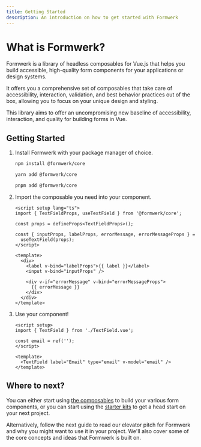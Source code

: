 ```yaml
---
title: Getting Started
description: An introduction on how to get started with Formwerk
---
```



# What is Formwerk?

Formwerk is a library of headless composables for Vue.js that helps you build accessible, high-quality form components for your applications or design systems.

It offers you a comprehensive set of composables that take care of accessibility, interaction, validation, and best behavior practices out of the box, allowing you to focus on your unique design and styling.

This library aims to offer an uncompromising new baseline of accessibility, interaction, and quality for building forms in Vue.

## Getting Started

<Steps>

1.  Install Formwerk with your package manager of choice.

    <Tabs>

    <TabItem label="npm" icon="seti:npm">

    ```bash
    npm install @formwerk/core
    ```

    </TabItem>

    <TabItem label="yarn" icon="seti:yarn">

    ```bash
    yarn add @formwerk/core
    ```

    </TabItem>

    <TabItem label="pnpm" icon="pnpm">

    ```bash
    pnpm add @formwerk/core
    ```

    </TabItem>

    </Tabs>

2.  Import the composable you need into your component.

    ```vue title="TextField.vue"
    <script setup lang="ts">
    import { TextFieldProps, useTextField } from '@formwerk/core';

    const props = defineProps<TextFieldProps>();

    const { inputProps, labelProps, errorMessage, errorMessageProps } =
      useTextField(props);
    </script>

    <template>
      <div>
        <label v-bind="labelProps">{{ label }}</label>
        <input v-bind="inputProps" />

        <div v-if="errorMessage" v-bind="errorMessageProps">
          {{ errorMessage }}
        </div>
      </div>
    </template>
    ```

3.  Use your component!

    ```vue title="App.vue"
    <script setup>
    import { TextField } from './TextField.vue';

    const email = ref('');
    </script>

    <template>
      <TextField label="Email" type="email" v-model="email" />
    </template>
    ```

</Steps>

## Where to next?

You can either start using [the composables](/guides/composables/) to build your various form components, or you can start using the [starter kits](/starter-kits/minimal/) to get a head start on your next project.

Alternatively, follow the next guide to read our elevator pitch for Formwerk and why you might want to use it in your project. We'll also cover some of the core concepts and ideas that Formwerk is built on.
